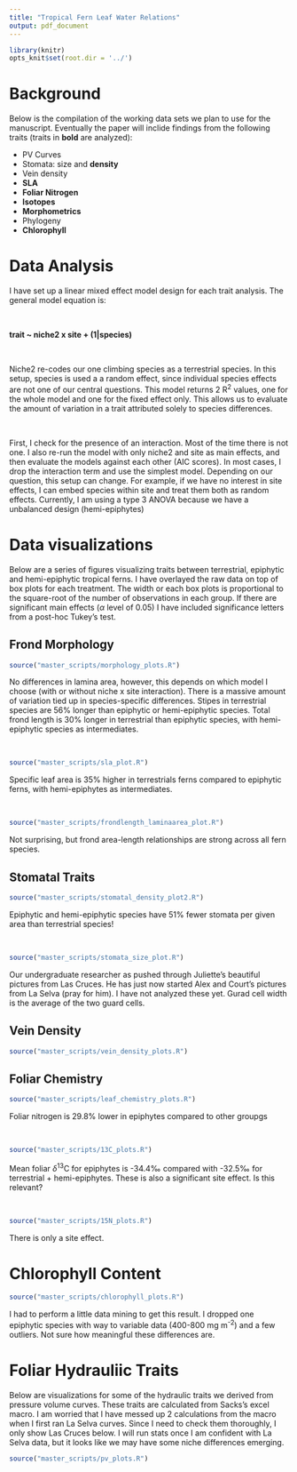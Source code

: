 ```yaml
---
title: "Tropical Fern Leaf Water Relations"
output: pdf_document
---
```


```r
library(knitr)
opts_knit$set(root.dir = '../')
```

# Background

Below is the compilation of the working data sets we plan to use for the manuscript. Eventually the paper will inclide findings from the following traits (traits in **bold** are analyzed):

* PV Curves
* Stomata: size and **density**
* Vein density
* **SLA**
* **Foliar Nitrogen**
* **Isotopes**
* **Morphometrics**
* Phylogeny
* **Chlorophyll**

# Data Analysis

I have set up a linear mixed effect model design for each trait analysis. The general model equation is:

\

**trait ~ niche2 x site + (1|species)**

\

Niche2 re-codes our one climbing species as a terrestrial species. In this setup, species is used a a random effect, since individual species effects are not one of our central questions. This model returns 2 R^2^ values, one for the whole model and one for the fixed effect only. This allows us to evaluate the amount of variation in a trait attributed solely to species differences.

\

First, I check for the presence of an interaction. Most of the time there is not one. I also re-run the model with only niche2 and site as main effects, and then evaluate the models against each other (AIC scores). In most cases, I drop the interaction term and use the simplest model. Depending on our question, this setup can change. For example, if we have no interest in site effects, I can embed species within site and treat them both as random effects. Currently, I am using a type 3 ANOVA because we have a unbalanced design (hemi-epiphytes)

# Data visualizations

Below are a series of figures visualizing traits between terrestrial, epiphytic and hemi-epiphytic tropical ferns. I have overlayed the raw data on top of box plots for each treatment. The width or each box plots is proportional to the square-root of the number of observations in each group. If there are significant main effects ($\alpha$ level of 0.05) I have included significance letters from a post-hoc Tukey's test.

## Frond Morphology

```r
source("master_scripts/morphology_plots.R")
```
No differences in lamina area, however, this depends on which model I choose (with or without niche x site interaction).  There is a massive amount of variation tied up in species-specific differences. Stipes in terrestrial species are 56% longer than epiphytic or hemi-epiphytic species. Total frond length is 30% longer in terrestrial than epiphytic species, with hemi-epiphytic species as intermediates.

\

```r
source("master_scripts/sla_plot.R")
```
Specific leaf area is 35% higher in terrestrials ferns compared to epiphytic ferns, with hemi-epiphytes as intermediates.

\

```r
source("master_scripts/frondlength_laminaarea_plot.R")
```
Not surprising, but frond area-length relationships are strong across all fern species.

## Stomatal Traits

```r
source("master_scripts/stomatal_density_plot2.R")
```
Epiphytic and hemi-epiphytic species have 51% fewer stomata per given area than terrestrial species!

\

```r
source("master_scripts/stomata_size_plot.R")
```
Our undergraduate researcher as pushed through Juliette's beautiful pictures from Las Cruces. He has just now started Alex and Court's pictures from La Selva (pray for him). I have not analyzed these yet. Gurad cell width is the average of the two guard cells.

## Vein Density

```r
source("master_scripts/vein_density_plots.R")
```


## Foliar Chemistry 

```r
source("master_scripts/leaf_chemistry_plots.R")
```
Foliar nitrogen is 29.8% lower in epiphytes compared to other groupgs

\

```r
source("master_scripts/13C_plots.R")
```
Mean foliar $\delta$^13^C for epiphytes is -34.4&permil; compared with -32.5&permil; for terrestrial + hemi-epiphytes. These is also a significant site effect. Is this relevant? 

\

```r
source("master_scripts/15N_plots.R")
```
There is only a site effect.  

# Chlorophyll Content

```r
source("master_scripts/chlorophyll_plots.R")
```
I had to perform a little data mining to get this result. I dropped one epiphytic species with way to variable data (400-800 mg m^-2^) and a few outliers. Not sure how meaningful these differences are.

# Foliar Hydrauliic Traits

Below are visualizations for some of the hydraulic traits we derived from pressure volume curves. These traits are calculated from Sacks's excel macro. I am worried that I have messed up 2 calculations from the macro when I first ran La Selva curves. Since I need to check them thoroughly, I only show Las Cruces below. I will run stats once I am confident with La Selva data, but it looks like we may have some niche differences emerging.

```r
source("master_scripts/pv_plots.R")
```

